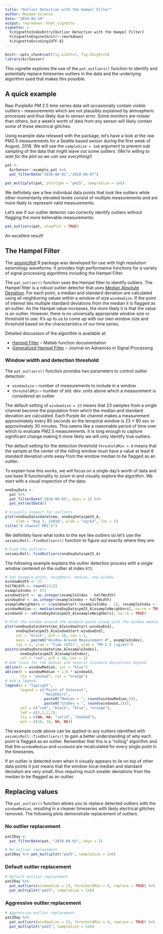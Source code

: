 ```yaml
---
title: "Outlier Detection with the Hampel Filter"
author: Mazama Science
date: "2019-04-19"
output: rmarkdown::html_vignette
vignette: >
  %\VignetteIndexEntry{Outlier Detection with the Hampel Filter}
  %\VignetteEngine{knitr::rmarkdown}
  %\VignetteEncoding{UTF-8}
---
```


```r
knitr::opts_chunk$set(fig.width=7, fig.height=5)
library(AirSensor)
```

This vignette explores the use of the `pat_outliers()` function to identify and
potentially replace timeseries outliers in the data and the underlying algorithm
used that makes this possible.

## A quick example

Raw PurpleAir PM 2.5 time series data will occasionally contain visible outliers
-- measurements which are not plausibly explained by atmospheric processes and 
thus likely due to sensor error. Some monitors are noisier than others, but a 
week's worth of data from any sensor will likely contain some of these 
electrical glitches.

Using example data released with the package, let's have a look at the raw PM2.5
measurements for a Seattle based sensor during the first week of August, 2018. 
We will use the `sampleSize = 1e6` argument to prevent sub sampling of the data 
that might leave out some outliers.
*(We're willing to wait for the plot so we can see everything!)*

```r
pat <- 
  AirSensor::example_pat %>%
  pat_filterDate("2018-08-01","2018-08-07")

pat_multiplot(pat, plottype = "pm25", sampleSize = 1e6)
```

We definitely see a few individual data points that look like outliers while 
other momentarily elevated levels consist of multiple measurements and are more 
likely to represent valid measurements.

Let's see if our outlier detector can correctly identify outliers without 
flagging the more believable measurements:

```r
pat_outliers(pat, showPlot = TRUE)
```

An excellent result!

## The Hampel Filter


The [seismicRoll](https://cran.r-project.org/web/packages/seismicRoll/index.html)
R package was developed for use with high resolution seismology waveforms. 
It provides high performance functions for a variety of signal processing 
algorithms including the Hampel Filter.

The `pat_outlier()` function uses the Hampel filter to identify 
outliers. The Hampel filter is a robust outlier detector that uses 
[Median Absolute Deviation](https://en.wikipedia.org/wiki/Median_absolute_deviation). 
For each point, a median and standard deviation are calculated 
using all neighboring values within a window of size `windowSize`. If the point 
of interest lies multiple standard deviations from the median it is flagged as 
an outlier. As the 
Hampel value increases, the more likely it is that the value is an outlier. 
However, there is no universally appropriate window size or threshold to use. 
It's up to us to come up with our own window size and threshold based on the 
characteristics of our time series.

Detailed discussion of the algorithm is available at:

* [Hampel Filter](https://www.mathworks.com/help/dsp/ref/hampelfilter.html)
-- Matlab function documentation
* [Generalized Hampel Filter](https://link.springer.com/article/10.1186/s13634-016-0383-6)
-- Journal on Advances in Signal Processing

### Window width and detection threshold

The `pat_outliers()` function provides two parameters to control outlier
detection:

* `windowSize` -- number of measurements to include in a window
* `thresholdMin` -- number of std. dev. units above which a measurement is
considered an outlier

The default setting of `windowSize = 23` means that 23 samples
from a single channel become the population from which the median and standard
deviation are calculated. Each Purple Air channel makes a measurement
approximately every 80 seconds so the temporal window is 23 * 80 sec or
approximately 30 minutes. This seems like a reasonable period of time over
which to evaluate PM2.5 measurements. It is long enough to capture significant
change making it more likely we will only identify true outliers.

The default setting for the detection threshold `thresholdMin = 8` means that
the sample at the center of the rolling window must have a value at least
8 standard deviation units away from the window median to be flagged as an
outlier.

To explain how this works, we will focus on a single day's worth of data and use 
base R functionality to zoom in and visually explore the algorithm. We start
with a visual inspection of the data:

```r
oneDayData <- 
  pat %>% 
  pat_filterDate("2018-08-03", days = 1) %>%
  pat_extractData()

# Visually inspect for outliers
plot(oneDayData$datetime, oneDayData$pm25_A, 
     xlab = "Aug 1, 21018", ylab = "ug/m3", las = 1)
title("A channel PM2.5")
```

We definitely have what looks to the eye like outliers so let's use the
`seismicRoll::findOutliers()` function to figure out exactly where they are:

```r
# Find the outliers
seismicRoll::findOutliers(oneDayData$pm25_A)
```

The following example explains the outlier detection process with
a single window centered on the outlier at index `872`:

```r
# Set example point, neighbors, median, and window
windowWidth <- 23
halfWidth <- round(23/2)
exampleIndex <- 872
windowStart <- as.integer(exampleIndex - halfWidth)
windowEnd <- as.integer(exampleIndex + halfWidth)
exampleNeighbors <- c(windowStart:(exampleIndex - 1), (exampleIndex + 1):windowEnd)
windowMedian <- median(oneDayData$pm25_A[exampleNeighbors], na.rm = TRUE)
windowSd <- sd(oneDayData$pm25_A[exampleNeighbors], na.rm = TRUE)

# Plot the window around the example point along with the window median
plot(oneDayData$datetime_A[windowStart:windowEnd], 
     oneDayData$pm25_A[windowStart:windowEnd],
     col = "black", pch = 16, cex = 1,
     main = paste0("Window Around Measurement #", exampleIndex),
     las = 1, xlab = "Time (UTC)", ylab = "PM 2.5 (ug/m3)")
points(oneDayData$datetime_A[exampleIndex], 
       oneDayData$pm25_A[exampleIndex],
       col = "red", pch = 16, cex = 1)
# Add lines for the median and several standard deviations beyond
abline(h = windowMedian, col = "blue")
abline(h = windowMedian + 1:8 * windowSd, 
       lty = "dashed", col = "orange")
# Add a legend
legend(x = "topright",
       legend = c("Point of Interest", 
                  "Neighbors", 
                  paste0("Median = ", round(windowMedian,2)),
                  paste0("Stddev = ", round(windowSd,2))),
       col = c("red", "black", "blue", "orange"),
       lwd = c(1,1,2,2), 
       lty = c(NA, NA, "solid", "dashed"), 
       pch = c(16, 16, NA, NA))

```

The example code above can be applied to any outliers identified with
`seismicRoll::findOutliers()`
to gain a better understanding of why each point is flagged as an outlier.
Remember that this is a "rolling" algorithm and that the `windowMedian` and 
`windowSd` are recalculated for every single point in the timeseries.

If an outlier is detected even when it visually appears to lie on top of other
data points it just means that the window-local median and standard deviation 
are very small, thus requiring much smaller deviations from the median to be
flagged as an outlier.

## Replacing values

The `pat_outlier()` function allows you to replace detected outliers with the
`windowMedian`, resulting in a cleaner timeseries with likely electrical 
glitches removed. The following plots demonstrate replacement of outliers.

### No outlier replacement
```r
pat2Day <-
  pat_filterDate(pat, "2018-08-02", days = 2)

# No outlier replacement
pat2Day %>% pat_multiplot("pm25", sampleSize = 1e6)
```

### Default outlier replacement
```r
# Default outlier replacement
pat2Day %>%
  pat_outliers(windowSize = 23, thresholdMin = 8, replace = TRUE) %>%
  pat_multiplot("pm25", sampleSize = 1e6)
```

### Aggressive outlier replacement
```r
# Aggressive outlier replacement 
pat2Day %>%
  pat_outliers(windowSize = 23, thresholdMin = 4, replace = TRUE) %>%
  pat_multiplot("pm25", sampleSize = 1e6)
```
